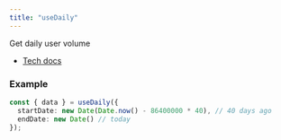 ```yaml
---
title: "useDaily"
---
```


Get daily user volume

- [Tech docs](/sdks/tech-doc/modules/orderly_network_hooks#usedaily)

### Example

```ts
const { data } = useDaily({
  startDate: new Date(Date.now() - 86400000 * 40), // 40 days ago
  endDate: new Date() // today
});
```
